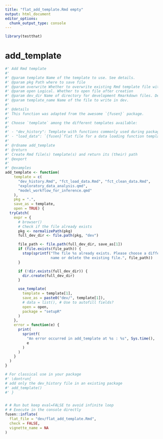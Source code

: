 ```yaml
---
title: "flat_add_template.Rmd empty"
output: html_document
editor_options: 
  chunk_output_type: console
---
```


```r
library(testthat)
```

# add_template

```r
#' Add Rmd template
#'
#' @param template Name of the template to use. See details.
#' @param pkg Path where to save file
#' @param overwrite Whether to overwrite existing Rmd template file with same name
#' @param open Logical. Whether to open file after creation
#' @param dev_dir Name of directory for development Rmarkdown files. Default to "dev".
#' @param template_name Name of the file to write in dev.
#'
#' @details
#' This function was adapted from the awesome `{fusen}` package.
#'
#' Choose `template` among the different templates available:
#'
#' - "dev_history": Template with functions commonly used during package development.
#' - "load_data": `{fusen}`flat file for a data loading function template.
#'
#' @rdname add_template
#' @return
#' Create Rmd file(s) template(s) and return its (their) path
#' @export
#'
#' @examples
add_template <- function(
    template = c(
      "dev_history.Rmd", "fct_load_data.Rmd", "fct_clean_data.Rmd",
      "exploratory_data_analysis.qmd",
      "model_workflow_for_inference.qmd"
    ),
    pkg = ".",
    save_as = template,
    open = TRUE) {
  tryCatch(
    expr = {
      # browser()
      # Check if the file already exists
      pkg <- normalizePath(pkg)
      full_dev_dir <- file.path(pkg, "dev")

      file_path <- file.path(full_dev_dir, save_as[1])
      if (file.exists(file_path)) {
        stop(sprintf("The file %s already exists. Please choose a different
                     name or delete the existing file.", file_path))
      }

      if (!dir.exists(full_dev_dir)) {
        dir.create(full_dev_dir)
      }

      use_template(
        template = template[1],
        save_as = paste0("dev/", template[1]),
        # data = list(), # Use to autofill fields?
        open = open,
        package = "setupR"
      )
    },
    error = function(e) {
      print(
        sprintf(
          "An error occurred in add_template at %s : %s", Sys.time(),
          e
        )
      )
    }
  )
}
```


```r
# For classical use in your package
#' \dontrun{
# add only the dev_history file in an existing package
#' add_template()
#' }
```

```r
```

```r
# # Run but keep eval=FALSE to avoid infinite loop
# # Execute in the console directly
fusen::inflate(
  flat_file = "dev/flat_add_template.Rmd",
  check = FALSE,
  vignette_name = NA
)
```
